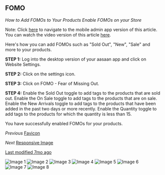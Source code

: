 ## FOMO

*How to Add FOMOs to Your Products*
*Enable FOMOs on your Store*

Note: Click [here](#) to navigate to the mobile admin app version of this article.
You can watch the video version of this article [here](#).

Here's how you can add FOMOs such as "Sold Out", "New", "Sale" and more to your products.

**STEP 1:**
Log into the desktop version of your aasaan app and click on Website Settings.

**STEP 2:**
Click on the settings icon.

**STEP 3:**
Click on FOMO - Fear of Missing Out.

**STEP 4:**
Enable the Sold Out toggle to add tags to the products that are sold out.
Enable the On Sale toggle to add tags to the products that are on sale.
Enable the New Arrivals toggle to add tags to the products that have been added in the past two days or more recently.
Enable the Quantity toggle to add tags to the products for which the quantity is less than 15.

You have successfully enabled FOMOs for your products.

*Previous*
[Favicon](#)

*Next*
[Responsive Image](#)

[Last modified 7mo ago](#)

![Image 1](https://cdn.aasaan.app/docs/fomo/fomo_1.png)
![Image 2](https://cdn.aasaan.app/docs/fomo/fomo_2.png)
![Image 3](https://cdn.aasaan.app/docs/fomo/fomo_3.png)
![Image 4](https://cdn.aasaan.app/docs/fomo/fomo_4.png)
![Image 5](https://cdn.aasaan.app/docs/fomo/fomo_5.png)
![Image 6](https://cdn.aasaan.app/docs/fomo/fomo_6.png)
![Image 7](https://cdn.aasaan.app/docs/fomo/fomo_7.png)
![Image 8](https://cdn.aasaan.app/docs/fomo/fomo_8.png)
